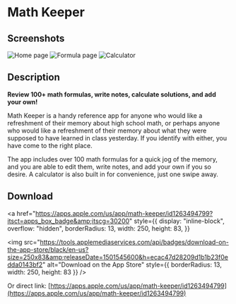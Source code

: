 
<Banner>

# Math Keeper

</Banner>

## Screenshots

<ImageCarousel>
  <Image
    source="/images/math-keeper/home.png"
    width={231}
    height={500}
    alt="Home page"
  />
  <Image
    source="/images/math-keeper/formula.png"
    width={231}
    height={500}
    alt="Formula page"
  />
  <Image
    source="/images/math-keeper/calculator.png"
    width={231}
    height={500}
    alt="Calculator"
  />
</ImageCarousel>

## Description

**Review 100+ math formulas, write notes, calculate solutions, and add your
own!**

Math Keeper is a handy reference app for anyone who would like a refreshment of
their memory about high school math, or perhaps anyone who would like a
refreshment of their memory about what they were supposed to have learned in
class yesterday. If you identify with either, you have come to the right place.

The app includes over 100 math formulas for a quick jog of the memory, and you
are able to edit them, write notes, and add your own if you so desire. A
calculator is also built in for convenience, just one swipe away.

## Download

<a
  href="https://apps.apple.com/us/app/math-keeper/id1263494799?itsct=apps_box_badge&amp;itscg=30200"
  style={{
    display: "inline-block",
    overflow: "hidden",
    borderRadius: 13,
    width: 250,
    height: 83,
  }}
>
  <img
    src="https://tools.applemediaservices.com/api/badges/download-on-the-app-store/black/en-us?size=250x83&amp;releaseDate=1501545600&h=ecac47d28209d1b1b23f0edda0143bf2"
    alt="Download on the App Store"
    style={{ borderRadius: 13, width: 250, height: 83 }}
  />
</a>

Or direct link:
[https://apps.apple.com/us/app/math-keeper/id1263494799](https://apps.apple.com/us/app/math-keeper/id1263494799)
